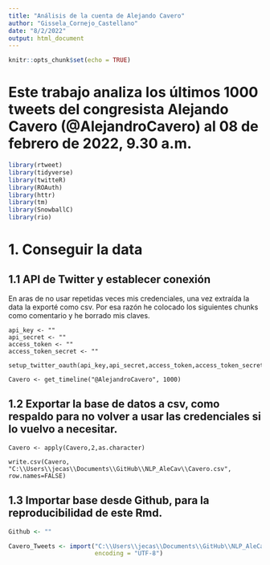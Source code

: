 ```yaml
---
title: "Análisis de la cuenta de Alejando Cavero"
author: "Gissela_Cornejo_Castellano"
date: "8/2/2022"
output: html_document
---
```


```r
knitr::opts_chunk$set(echo = TRUE)
```

# Este trabajo analiza los últimos 1000 tweets del congresista Alejando Cavero (@AlejandroCavero) al 08 de febrero de 2022, 9.30 a.m.

```r
library(rtweet)
library(tidyverse)
library(twitteR)
library(ROAuth)
library(httr)
library(tm)
library(SnowballC)
library(rio)
```

# 1. Conseguir la data

## 1.1 API de Twitter y establecer conexión

En aras de no usar repetidas veces mis credenciales, una vez extraída la data la exporté como csv. Por esa razón he colocado los siguientes chunks como comentario y he borrado mis claves.
```{#r}
api_key <- ""
api_secret <- ""
access_token <- ""
access_token_secret <- ""
```

```{#r}
setup_twitter_oauth(api_key,api_secret,access_token,access_token_secret)
```

```{#r}
Cavero <- get_timeline("@AlejandroCavero", 1000)
```

## 1.2 Exportar la base de datos a csv, como respaldo para no volver a usar las credenciales si lo vuelvo a necesitar.
```{#r}
Cavero <- apply(Cavero,2,as.character)
```

```{#r}
write.csv(Cavero, "C:\\Users\\jecas\\Documents\\GitHub\\NLP_AleCav\\Cavero.csv", row.names=FALSE)
```

## 1.3 Importar base desde Github, para la reproducibilidad de este Rmd.
```r
Github <- ""

Cavero_Tweets <- import("C:\\Users\\jecas\\Documents\\GitHub\\NLP_AleCav\\Cavero.csv",
                        encoding = "UTF-8")
```


